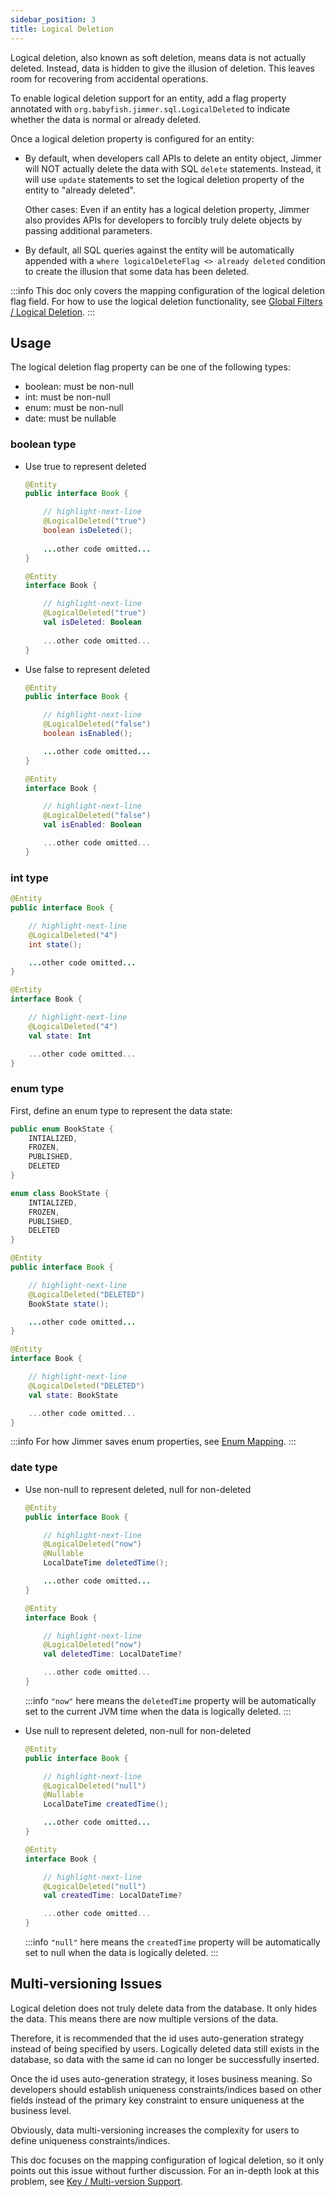 ```yaml
---
sidebar_position: 3
title: Logical Deletion
---
```



Logical deletion, also known as soft deletion, means data is not actually deleted. Instead, data is hidden to give the illusion of deletion. This leaves room for recovering from accidental operations.

To enable logical deletion support for an entity, add a flag property annotated with `org.babyfish.jimmer.sql.LogicalDeleted` to indicate whether the data is normal or already deleted.

Once a logical deletion property is configured for an entity:

-   By default, when developers call APIs to delete an entity object, Jimmer will NOT actually delete the data with SQL `delete` statements. Instead, it will use `update` statements to set the logical deletion property of the entity to "already deleted".

    Other cases: Even if an entity has a logical deletion property, Jimmer also provides APIs for developers to forcibly truly delete objects by passing additional parameters.
  
-   By default, all SQL queries against the entity will be automatically appended with a `where logicalDeleteFlag <> already deleted` condition to create the illusion that some data has been deleted. 

:::info
This doc only covers the mapping configuration of the logical deletion flag field. For how to use the logical deletion functionality, see [Global Filters / Logical Deletion](../../query/global-filter/logical-deleted).
:::

## Usage

The logical deletion flag property can be one of the following types:

-   boolean: must be non-null
-   int: must be non-null  
-   enum: must be non-null
-   date: must be nullable

### boolean type

-   Use true to represent deleted

    <Tabs groupId="language">
    <TabItem value="java" label="Java">
    
    ```java title="Book.java"
    @Entity
    public interface Book {

        // highlight-next-line 
        @LogicalDeleted("true")
        boolean isDeleted();
        
        ...other code omitted...
    }
    ```
    
    </TabItem>
    
    <TabItem value="kotlin" label="Kotlin">
    
    ```kotlin title="Book.kt"
    @Entity
    interface Book {
    
        // highlight-next-line
        @LogicalDeleted("true")
        val isDeleted: Boolean
        
        ...other code omitted...
    }
    ```
    
    </TabItem>
    </Tabs>

-   Use false to represent deleted 

    <Tabs groupId="language">
    <TabItem value="java" label="Java">
    
    ```java title="Book.java"
    @Entity
    public interface Book {

        // highlight-next-line
        @LogicalDeleted("false")
        boolean isEnabled();

        ...other code omitted...
    }
    ```
    
    </TabItem>
    
    <TabItem value="kotlin" label="Kotlin">
    
    ```kotlin title="Book.kt"
    @Entity
    interface Book {

        // highlight-next-line
        @LogicalDeleted("false")
        val isEnabled: Boolean

        ...other code omitted...
    }
    ```
    
    </TabItem>
    </Tabs>

### int type

<Tabs groupId="language">
<TabItem value="java" label="Java">

```java title="Book.java" 
@Entity
public interface Book {

    // highlight-next-line
    @LogicalDeleted("4")
    int state();

    ...other code omitted...
}
```

</TabItem>
<TabItem value="kotlin" label="Kotlin">

```kotlin title="Book.kt"
@Entity
interface Book {

    // highlight-next-line
    @LogicalDeleted("4")
    val state: Int

    ...other code omitted...
}
```

</TabItem>
</Tabs>

### enum type

First, define an enum type to represent the data state:

<Tabs groupId="language">
<TabItem value="java" label="Java">

```java title="BookState.java"
public enum BookState {
    INTIALIZED, 
    FROZEN,
    PUBLISHED,
    DELETED  
}
```

</TabItem>
<TabItem value="kotlin" label="Kotlin">

```kotlin title="BookState.kt"  
enum class BookState {
    INTIALIZED,
    FROZEN,
    PUBLISHED,
    DELETED
}
```

</TabItem>
</Tabs>

<Tabs groupId="language">
<TabItem value="java" label="Java">

```java title="Book.java"
@Entity
public interface Book {

    // highlight-next-line
    @LogicalDeleted("DELETED")
    BookState state();

    ...other code omitted...
}
```

</TabItem>
<TabItem value="kotlin" label="Kotlin">

```kotlin title="Book.kt"
@Entity  
interface Book {

    // highlight-next-line
    @LogicalDeleted("DELETED")
    val state: BookState

    ...other code omitted...
}
```

</TabItem>
</Tabs>

:::info
For how Jimmer saves enum properties, see [Enum Mapping](./enum).
:::

### date type

-   Use non-null to represent deleted, null for non-deleted

    <Tabs groupId="language">
    <TabItem value="java" label="Java">
    
    ```java title="Book.java"
    @Entity
    public interface Book {
    
        // highlight-next-line
        @LogicalDeleted("now") 
        @Nullable
        LocalDateTime deletedTime();
    
        ...other code omitted...
    }
    ```
    
    </TabItem>
    
    <TabItem value="kotlin" label="Kotlin">
    
    ```kotlin title="Book.kt"
    @Entity
    interface Book {
    
        // highlight-next-line
        @LogicalDeleted("now")
        val deletedTime: LocalDateTime?
    
        ...other code omitted...
    }
    ```
    
    </TabItem>
    </Tabs>
    
    :::info
    `"now"` here means the `deletedTime` property will be automatically set to the current JVM time when the data is logically deleted.
    :::
  
-   Use null to represent deleted, non-null for non-deleted

    <Tabs groupId="language">
    <TabItem value="java" label="Java">
    
    ```java title="Book.java"
    @Entity
    public interface Book {
    
        // highlight-next-line
        @LogicalDeleted("null")
        @Nullable
        LocalDateTime createdTime();
    
        ...other code omitted...
    }
    ```
    
    </TabItem>
    
    <TabItem value="kotlin" label="Kotlin">
    
    ```kotlin title="Book.kt"
    @Entity
    interface Book {
    
        // highlight-next-line
        @LogicalDeleted("null") 
        val createdTime: LocalDateTime?
    
        ...other code omitted...
    }
    ```
    
    </TabItem>
    </Tabs>
    
    :::info
    `"null"` here means the `createdTime` property will be automatically set to null when the data is logically deleted.
    :::

## Multi-versioning Issues  

Logical deletion does not truly delete data from the database. It only hides the data. This means there are now multiple versions of the data.

Therefore, it is recommended that the id uses auto-generation strategy instead of being specified by users. Logically deleted data still exists in the database, so data with the same id can no longer be successfully inserted.

Once the id uses auto-generation strategy, it loses business meaning. So developers should establish uniqueness constraints/indices based on other fields instead of the primary key constraint to ensure uniqueness at the business level.

Obviously, data multi-versioning increases the complexity for users to define uniqueness constraints/indices. 

This doc focuses on the mapping configuration of logical deletion, so it only points out this issue without further discussion. For an in-depth look at this problem, see [Key / Multi-version Support](./key#multi-version-support).
